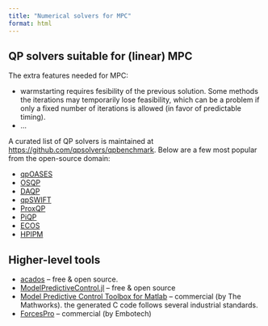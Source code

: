 ```yaml
---
title: "Numerical solvers for MPC"
format: html
---
```


## QP solvers suitable for (linear) MPC

The extra features needed for MPC:

- warmstarting requires fesibility of the previous solution. Some methods the iterations may temporarily lose feasibility, which can be a problem if only a fixed number of iterations is allowed (in favor of predictable timing).
- ...

A curated list of QP solvers is maintained at [https://github.com/qpsolvers/qpbenchmark](https://github.com/qpsolvers/qpbenchmark). Below are a few most popular from the open-source domain:

- [qpOASES](https://github.com/coin-or/qpOASES)
- [OSQP](https://osqp.org)
- [DAQP](https://github.com/darnstrom/daqp)
- [qpSWIFT](https://github.com/qpSWIFT/qpSWIFT)
- [ProxQP](https://github.com/Simple-Robotics/proxsuite)
- [PiQP](https://github.com/PREDICT-EPFL/piqp)
- [ECOS](https://github.com/embotech/ecos)
- [HPIPM](https://github.com/giaf/hpipm)

## Higher-level tools

- [acados](https://docs.acados.org) – free & open source.
- [ModelPredictiveControl.jl](https://github.com/JuliaControl/ModelPredictiveControl.jl) – free & open source
- [Model Predictive Control Toolbox for Matlab](https://www.mathworks.com/products/model-predictive-control.html) – commercial (by The Mathworks). the generated C code follows several industrial standards.
- [ForcesPro](https://www.embotech.com/softwareproducts/forcespro/overview/) – commercial (by Embotech)
